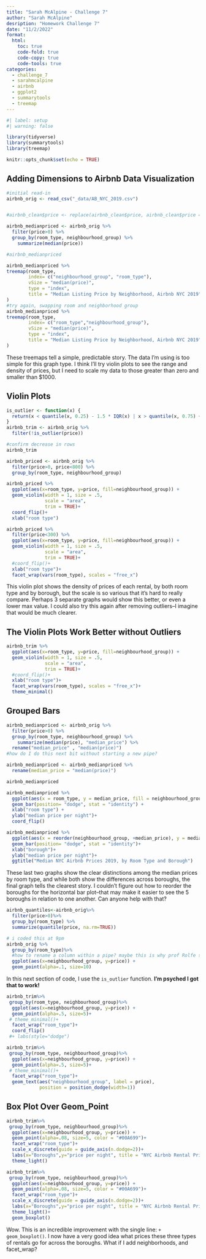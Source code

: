 ```yaml
---
title: "Sarah McAlpine - Challenge 7"
author: "Sarah McAlpine"
desription: "Homework Challenge 7"
date: "11/2/2022"
format:
  html:
    toc: true
    code-fold: true
    code-copy: true
    code-tools: true
categories:
  - challenge_7
  - sarahmcalpine
  - airbnb
  - ggplot2
  - summarytools
  - treemap
---
```


```r
#| label: setup
#| warning: false

library(tidyverse)
library(summarytools)
library(treemap)

knitr::opts_chunk$set(echo = TRUE)
```

## Adding Dimensions to Airbnb Data Visualization

```r
#initial read-in 
airbnb_orig <- read_csv("_data/AB_NYC_2019.csv")


#airbnb_clean$price <- replace(airbnb_clean$price, airbnb_clean$price == 0, NA)

airbnb_medianpriced <- airbnb_orig %>%
  filter(price>0) %>%
  group_by(room_type, neighbourhood_group) %>%
    summarize(median(price))

#airbnb_medianpriced

airbnb_medianpriced %>%
treemap(room_type,
        index= c("neighbourhood_group", "room_type"),
        vSize = "median(price)",
        type = "index",
        title = "Median Listing Price by Neighborhood, Airbnb NYC 2019"
)
#try again, swapping room and neighborhood group
airbnb_medianpriced %>%
treemap(room_type,
        index= c("room_type","neighbourhood_group"),
        vSize = "median(price)",
        type = "index",
        title = "Median Listing Price by Neighborhood, Airbnb NYC 2019"
)

```
These treemaps tell a simple, predictable story. The data I'm using is too simple for this graph type. I think I'll try violin plots to see the range and density of prices, but I need to scale my data to those greater than zero and smaller than $1000.

## Violin Plots
```r
is_outlier <- function(x) {
  return(x < quantile(x, 0.25) - 1.5 * IQR(x) | x > quantile(x, 0.75) + 1.5 * IQR(x))
}
airbnb_trim <- airbnb_orig %>%
  filter(!is_outlier(price))

#confirm decrease in rows
airbnb_trim

airbnb_priced <- airbnb_orig %>%
  filter(price>0, price<800) %>%
  group_by(room_type, neighbourhood_group) 

airbnb_priced %>%  
  ggplot(aes(x=room_type, y=price, fill=neighbourhood_group)) + 
  geom_violin(width = 1, size = .5, 
              scale = "area",
              trim = TRUE)+
  coord_flip()+
  xlab("room type")

airbnb_priced %>% 
  filter(price<300) %>%
  ggplot(aes(x=room_type, y=price, fill=neighbourhood_group)) + 
  geom_violin(width = 1, size = .5, 
              scale = "area",
              trim = TRUE)+
  #coord_flip()+
  xlab("room type")+
  facet_wrap(vars(room_type), scales = "free_x")
```
This violin plot shows the density of prices of each rental, by both room type and by borough, but the scale is so various that it's hard to really compare. Perhaps 3 separate graphs would show this better, or even a lower max value. I could also try this again after removing outliers--I imagine that would be much clearer.

## The Violin Plots Work Better without Outliers
```r
airbnb_trim %>% 
  ggplot(aes(x=room_type, y=price, fill=neighbourhood_group)) + 
  geom_violin(width = 1, size = .5, 
              scale = "area",
              trim = TRUE)+
  #coord_flip()+
  xlab("room type")+
  facet_wrap(vars(room_type), scales = "free_x")+
  theme_minimal()
```


## Grouped Bars
```r
airbnb_medianpriced <- airbnb_orig %>%
  filter(price>0) %>%
  group_by(room_type, neighbourhood_group) %>%
    summarize(median(price), "median_price") %>%
  rename("median_price" , "median(price)")
#how do I do this next bit without starting a new pipe?

airbnb_medianpriced <- airbnb_medianpriced %>%
  rename(median_price = "median(price)") 

airbnb_medianpriced

airbnb_medianpriced %>%
  ggplot(aes(x = room_type, y = median_price, fill = neighbourhood_group)) +
  geom_bar(position= "dodge", stat = "identity") +
  xlab("room type") +
  ylab("median price per night")+
  coord_flip()

airbnb_medianpriced %>%
  ggplot(aes(x = reorder(neighbourhood_group, +median_price), y = median_price, fill = room_type)) +
  geom_bar(position= "dodge", stat = "identity")+
  xlab("borough")+
  ylab("median price per night")+
  ggtitle("Median NYC Airbnb Prices 2019, by Room Type and Borough")

```
These last two graphs show the clear distinctions among the median prices by room type, and while both show the differences across boroughs, the final graph tells the clearest story. I couldn't figure out how to reorder the boroughs for the horizontal bar plot--that may make it easier to see the 5 boroughs in relation to one another. Can anyone help with that?
```r

airbnb_quantiles<-airbnb_orig%>%
  filter(price>0)%>%
  group_by(room_type) %>%
  summarize(quantile(price, na.rm=TRUE))

# i coded this at 9pm
airbnb_orig %>%
  group_by(room_type)%>%
  #how to rename a column within a pipe? maybe this is why prof Rolfe says to do it while tidying, in the read-in chunk
  ggplot(aes(x=neighbourhood_group, y=price)) +
  geom_point(alpha=.1, size=10)
```
In this next section of code, I use the `is_outlier` function. <strong>I'm psyched I got that to work!</strong>
```r


airbnb_trim%>%
 group_by(room_type, neighbourhood_group)%>%
  ggplot(aes(x=neighbourhood_group, y=price)) +
  geom_point(alpha=.5, size=5)+
 # theme_minimal()+
  facet_wrap("room_type")+
  coord_flip()
 #+ labs(style="dodge")

airbnb_trim%>%
 group_by(room_type, neighbourhood_group)%>%
  ggplot(aes(x=neighbourhood_group, y=price)) +
  geom_point(alpha=.5, size=5)+
 # theme_minimal()+
  facet_wrap("room_type")+
  geom_text(aes("neighbourhood_group", label = price),
            position = position_dodge(width=1))

```
## Box Plot Over Geom_Point
```r

airbnb_trim%>%
 group_by(room_type, neighbourhood_group)%>%
  ggplot(aes(x=neighbourhood_group, y=price)) +
  geom_point(alpha=.08, size=5, color = "#00A699")+
  facet_wrap("room_type")+
  scale_x_discrete(guide = guide_axis(n.dodge=2))+
  labs(x="Boroughs",y="price per night", title = "NYC Airbnb Rental Prices 2019 by Borough")+
  theme_light()

airbnb_trim%>%
 group_by(room_type, neighbourhood_group)%>%
  ggplot(aes(x=neighbourhood_group, y=price)) +
  geom_point(alpha=.08, size=5, color = "#00A699")+
  facet_wrap("room_type")+
  scale_x_discrete(guide = guide_axis(n.dodge=2))+
  labs(x="Boroughs",y="price per night", title = "NYC Airbnb Rental Prices 2019 by Borough")+
  theme_light()+
  geom_boxplot()

```
Wow. This is an incredible improvement with the single line:
`+  geom_boxplot()`. I now have a very good idea what prices these three types of rentals go for across the boroughs. What if I add neighborhoods, and facet_wrap?
  

